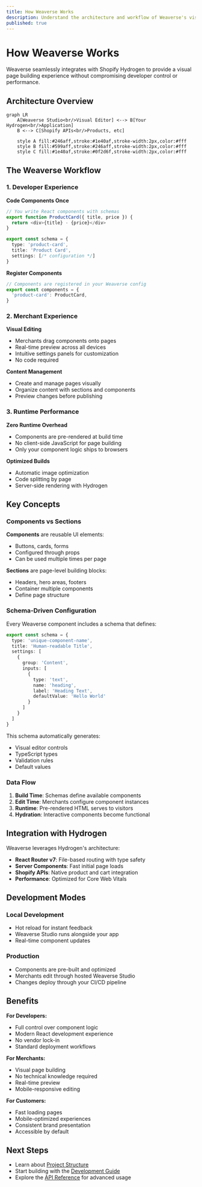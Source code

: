 ```yaml
---
title: How Weaverse Works
description: Understand the architecture and workflow of Weaverse's visual page builder integrated with Shopify Hydrogen.
published: true
---
```


# How Weaverse Works

Weaverse seamlessly integrates with Shopify Hydrogen to provide a visual page building experience without compromising developer control or performance.

## Architecture Overview

```mermaid
graph LR
    A[Weaverse Studio<br/>Visual Editor] <--> B[Your Hydrogen<br/>Application]
    B <--> C[Shopify APIs<br/>Products, etc]
    
    style A fill:#246aff,stroke:#1e40af,stroke-width:2px,color:#fff
    style B fill:#599aff,stroke:#246aff,stroke-width:2px,color:#fff
    style C fill:#1e40af,stroke:#0f2d6f,stroke-width:2px,color:#fff
```

## The Weaverse Workflow

### 1. Developer Experience

**Code Components Once**
```typescript
// You write React components with schemas
export function ProductCard({ title, price }) {
  return <div>{title} - {price}</div>
}

export const schema = {
  type: 'product-card',
  title: 'Product Card',
  settings: [/* configuration */]
}
```

**Register Components**  
```typescript
// Components are registered in your Weaverse config
export const components = {
  'product-card': ProductCard,
}
```

### 2. Merchant Experience

**Visual Editing**
- Merchants drag components onto pages
- Real-time preview across all devices  
- Intuitive settings panels for customization
- No code required

**Content Management**
- Create and manage pages visually
- Organize content with sections and components
- Preview changes before publishing

### 3. Runtime Performance

**Zero Runtime Overhead**
- Components are pre-rendered at build time
- No client-side JavaScript for page building
- Only your component logic ships to browsers

**Optimized Builds**
- Automatic image optimization
- Code splitting by page
- Server-side rendering with Hydrogen

## Key Concepts

### Components vs Sections

**Components** are reusable UI elements:
- Buttons, cards, forms
- Configured through props
- Can be used multiple times per page

**Sections** are page-level building blocks:
- Headers, hero areas, footers  
- Container multiple components
- Define page structure

### Schema-Driven Configuration

Every Weaverse component includes a schema that defines:

```typescript
export const schema = {
  type: 'unique-component-name',
  title: 'Human-readable Title',
  settings: [
    {
      group: 'Content',
      inputs: [
        {
          type: 'text',
          name: 'heading',
          label: 'Heading Text',
          defaultValue: 'Hello World'
        }
      ]
    }
  ]
}
```

This schema automatically generates:
- Visual editor controls
- TypeScript types
- Validation rules
- Default values

### Data Flow

1. **Build Time**: Schemas define available components
2. **Edit Time**: Merchants configure component instances  
3. **Runtime**: Pre-rendered HTML serves to visitors
4. **Hydration**: Interactive components become functional

## Integration with Hydrogen

Weaverse leverages Hydrogen's architecture:

- **React Router v7**: File-based routing with type safety
- **Server Components**: Fast initial page loads
- **Shopify APIs**: Native product and cart integration
- **Performance**: Optimized for Core Web Vitals

## Development Modes

### Local Development
- Hot reload for instant feedback
- Weaverse Studio runs alongside your app
- Real-time component updates

### Production
- Components are pre-built and optimized
- Merchants edit through hosted Weaverse Studio
- Changes deploy through your CI/CD pipeline

## Benefits

**For Developers:**
- Full control over component logic
- Modern React development experience
- No vendor lock-in
- Standard deployment workflows

**For Merchants:**  
- Visual page building
- No technical knowledge required
- Real-time preview
- Mobile-responsive editing

**For Customers:**
- Fast loading pages
- Mobile-optimized experiences
- Consistent brand presentation
- Accessible by default

## Next Steps

- Learn about [Project Structure](/core-concepts/project-structure)
- Start building with the [Development Guide](/development-guide/index)
- Explore the [API Reference](/api-reference/introduction) for advanced usage